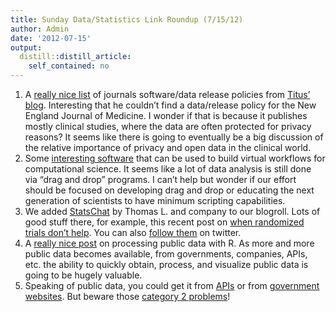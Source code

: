 ```yaml
---
title: Sunday Data/Statistics Link Roundup (7/15/12)
author: Admin
date: '2012-07-15'
output:
  distill::distill_article:
    self_contained: no
---
```


  1. A <a href="http://ivory.idyll.org/blog/journal-data-policies.html" target="_blank">really nice list</a> of journals software/data release policies from <a href="http://ivory.idyll.org/blog/" target="_blank">Titus&#8217; blog</a>. Interesting that he couldn&#8217;t find a data/release policy for the New England Journal of Medicine. I wonder if that is because it publishes mostly clinical studies, where the data are often protected for privacy reasons? It seems like there is going to eventually be a big discussion of the relative importance of privacy and open data in the clinical world. 
  2. Some <a href="http://www.mygrid.org.uk/" target="_blank">interesting software</a> that can be used to build virtual workflows for computational science. It seems like a lot of data analysis is still done via &#8220;drag and drop&#8221; programs. I can&#8217;t help but wonder if our effort should be focused on developing drag and drop or educating the next generation of scientists to have minimum scripting capabilities. 
  3. We added <a href="http://www.statschat.org.nz/" target="_blank">StatsChat</a> by Thomas L. and company to our blogroll. Lots of good stuff there, for example, this recent post on <a href="http://www.statschat.org.nz/2012/07/13/when-randomized-trials-dont-help/" target="_blank">when randomized trials don&#8217;t help</a>. You can also <a href="https://twitter.com/statschat" target="_blank">follow them</a> on twitter.  
  4. A <a href="http://www.premiersoccerstats.com/wordpress/?p=925&utm_source=rss&utm_medium=rss&utm_campaign=processing-public-data-with-r" target="_blank">really nice post</a> on processing public data with R. As more and more public data becomes available, from governments, companies, APIs, etc. the ability to quickly obtain, process, and visualize public data is going to be hugely valuable. 
  5. Speaking of public data, you could get it from <a href="http://simplystatistics.org/post/11237403492/apis" target="_blank">APIs</a> or from <a href="http://simplystatistics.org/post/15182715327/list-of-cities-states-with-open-data-help-me-find" target="_blank">government websites</a>. But beware those <a href="http://simplystatistics.org/post/26068033590/motivating-statistical-projects" target="_blank">category 2 problems</a>! 
